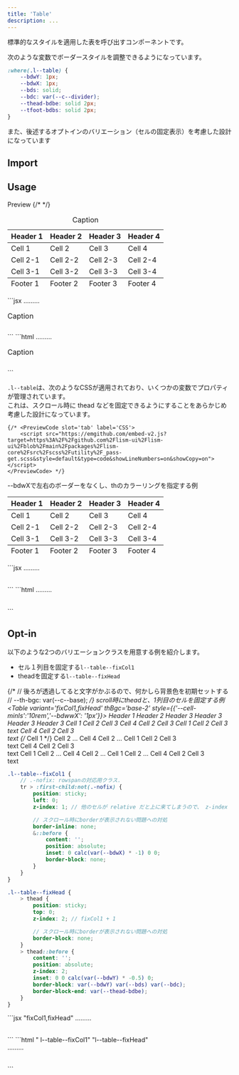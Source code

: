 ```yaml
---
title: 'Table'
description: ...
---
```




標準的なスタイルを適用した表を呼び出すコンポーネントです。

次のような変数でボーダースタイルを調整できるようになっています。

```css
:where(.l--table) {
	--bdwY: 1px;
	--bdwX: 1px;
	--bds: solid;
	--bdc: var(--c--divider);
	--thead-bdbe: solid 2px;
	--tfoot-bdbs: solid 2px;
}
```

また、後述するオプトインのバリエーション（セルの固定表示）を考慮した設計になっています

## Import
<ImportPackage component='Table' />


## Usage

<Preview>
	<PreviewTitle>Preview</PreviewTitle>
	<PreviewArea p='30'>
		<Table>
			{/* <caption class=''>Caption</caption> */}
			<thead>
				<tr>
					<th>Header 1</th>
					<th>Header 2</th>
					<th>Header 3</th>
					<th>Header 4</th>
				</tr>
			</thead>
			<tbody>
				<tr>
					<td>Cell 1</td>
					<td>Cell 2</td>
					<td>Cell 3</td>
					<td>Cell 4</td>
				</tr>
				<tr>
					<td>Cell 2-1</td>
					<td>Cell 2-2</td>
					<td>Cell 2-3</td>
					<td>Cell 2-4</td>
				</tr>
				<tr>
					<td>Cell 3-1</td>
					<td>Cell 3-2</td>
					<td>Cell 3-3</td>
					<td>Cell 3-4</td>
				</tr>
			</tbody>
			<tfoot>
				<tr>
					<td>Footer 1</td>
					<td>Footer 2</td>
					<td>Footer 3</td>
					<td>Footer 4</td>
				</tr>
			</tfoot>
		</Table>
	</PreviewArea>
	<PreviewCode slot='tab' label='JSX'>
		```jsx
		<Table>
			<caption>Caption</caption>
			<thead>...</thead>
			<tbody>...</tbody>
			<tfoot>...</tfoot>
		</Table>
		```
	</PreviewCode>
	<PreviewCode slot='tab' label='HTML'>
		```html
		<table class='l--table'>
			<caption>Caption</caption>
			<thead>...</thead>
			<tbody>...</tbody>
			<tfoot>...</tfoot>
		</table>
		```
	</PreviewCode>
</Preview>

`.l--table`は、次のようなCSSが適用されており、いくつかの変数でプロパティが管理されています。  
これは、スクロール時に thead などを固定できるようにすることをあらかじめ考慮した設計になっています。

	{/* <PreviewCode slot='tab' label='CSS'>
		<script src="https://emgithub.com/embed-v2.js?target=https%3A%2F%2Fgithub.com%2Flism-ui%2Flism-ui%2Fblob%2Fmain%2Fpackages%2Flism-core%2Fsrc%2Fscss%2Futility%2F_pass-get.scss&style=default&type=code&showLineNumbers=on&showCopy=on"></script>
	</PreviewCode> */}


<Preview>
	<PreviewTitle>--bdwXで左右のボーダーをなくし、thのカラーリングを指定する例</PreviewTitle>
	<PreviewArea p='30'>
		<Table thBgc='base-2' bdwX='0px'>
			<thead>
				<tr>
					<th>Header 1</th>
					<th>Header 2</th>
					<th>Header 3</th>
					<th>Header 4</th>
				</tr>
			</thead>
			<tbody>
				<tr>
					<td>Cell 1</td>
					<td>Cell 2</td>
					<td>Cell 3</td>
					<td>Cell 4</td>
				</tr>
				<tr>
					<td>Cell 2-1</td>
					<td>Cell 2-2</td>
					<td>Cell 2-3</td>
					<td>Cell 2-4</td>
				</tr>
				<tr>
					<td>Cell 3-1</td>
					<td>Cell 3-2</td>
					<td>Cell 3-3</td>
					<td>Cell 3-4</td>
				</tr>
			</tbody>
			<tfoot>
				<tr>
					<td>Footer 1</td>
					<td>Footer 2</td>
					<td>Footer 3</td>
					<td>Footer 4</td>
				</tr>
			</tfoot>
		</Table>
	</PreviewArea>
	<PreviewCode slot='tab' label='JSX'>
		```jsx
		<Table thBgc='base-2' bdwX='1px'>
			<thead>...</thead>
			<tbody>...</tbody>
			<tfoot>...</tfoot>
		</Table>
		```
	</PreviewCode>
	<PreviewCode slot='tab' label='HTML'>
		```html
		<table class='l--table' style="--bdwX:1px;--th-bgc:var(--c--base-2)">
			<thead>...</thead>
			<tbody>...</tbody>
			<tfoot>...</tfoot>
		</table>
		```
	</PreviewCode>
</Preview>



## Opt-in

以下のような2つのバリエーションクラスを用意する例を紹介します。

- セル１列目を固定する`l--table--fixCol1`
- theadを固定する`l--table--fixHead`

{/* // 後ろが透過してると文字がかぶるので、何かしら背景色を初期セットする
// --th-bgc: var(--c--base); */}
<Preview>
	<PreviewTitle>scroll時にtheadと、1列目のセルを固定する例</PreviewTitle>
	<PreviewArea p='30' _dir='rtl'>
	<Frame ov='auto' maxH='20rem'>
		<Table variant='fixCol1,fixHead' thBgc='base-2' style={{'--cell-minIs':'10rem','--bdwwX': '1px'}}>
			<thead>
				<tr>
					<th>Header 1</th>
					<th>Header 2</th>
					<th>Header 3</th>
					<th>Header 3</th>
					<th>Header 3</th>
					<th>Header 3</th>
				</tr>
			</thead>
			<tbody>
				<tr>
					<th>Cell 1</th>
					<td>Cell 2</td>
					<td>Cell 3</td>
					<td>Cell 4</td>
					<td>Cell 2</td>
					<td>Cell 3</td>
				</tr>
				<tr>
					<th rowSpan={2}>Cell 1</th>
					<td>Cell 2</td>
					<td>Cell 3<br />text</td>
					<td>Cell 4</td>
					<td>Cell 2</td>
					<td>Cell 3<br />text</td>
				</tr>
				<tr>
					{/* <th>Cell 1</th> */}
					<td className='-nofix'>Cell 2</td>
					<td>...</td>
					<td>Cell 4</td>
					<td>Cell 2</td>
					<td>...</td>
				</tr>
				<tr>
					<th>Cell 1</th>
					<td>Cell 2</td>
					<td>Cell 3<br />text</td>
					<td>Cell 4</td>
					<td>Cell 2</td>
					<td>Cell 3<br />text</td>
				</tr>
				<tr>
					<th>Cell 1</th>
					<td>Cell 2</td>
					<td>...</td>
					<td>Cell 4</td>
					<td>Cell 2</td>
					<td>...</td>
				</tr>
				<tr>
					<th>Cell 1</th>
					<td>Cell 2</td>
					<td>...</td>
					<td>Cell 4</td>
					<td>Cell 2</td>
					<td>Cell 3<br />text</td>
				</tr>
			</tbody>
		</Table>
	</Frame>
	</PreviewArea>
<PreviewCode slot='tab' label='追加CSS'>
```scss
.l--table--fixCol1 {
	// .-nofix: rowspanの対応用クラス.
	tr > :first-child:not(.-nofix) {
		position: sticky;
		left: 0;
		z-index: 1; // 他のセルが relative だと上に来てしまうので、 z-index を少し上げておく

		// スクロール時にborderが表示されない問題への対処
		border-inline: none;
		&::before {
			content: '';
			position: absolute;
			inset: 0 calc(var(--bdwX) * -1) 0 0;
			border-block: none;
		}
	}
}

.l--table--fixHead {
	> thead {
		position: sticky;
		top: 0;
		z-index: 2; // fixCol1 + 1

		// スクロール時にborderが表示されない問題への対処
		border-block: none;
	}
	> thead::before {
		content: '';
		position: absolute;
		z-index: 2;
		inset: 0 0 calc(var(--bdwY) * -0.5) 0;
		border-block: var(--bdwY) var(--bds) var(--bdc);
		border-block-end: var(--thead-bdbe);
	}
}
```
</PreviewCode>
	<PreviewCode slot='tab' label='JSX'>
		```jsx "fixCol1,fixHead"
		<Frame ov='auto' maxH='20rem'>
			<Table variant='fixCol1,fixHead' thBgc='base-2' style={{'--cell-minIs':'10rem','--bdwwX': '1px'}}>
				<thead>...</thead>
				<tbody>...</tbody>
				<tfoot>...</tfoot>
			</Table>
		</Frame>
		```
	</PreviewCode>
	<PreviewCode slot='tab' label='HTML'>
		```html " l--table--fixCol1" "l--table--fixHead"
		<div class="l--frame -ov:a" style="max-height:20rem">
			<table class='l--table l--table--fixCol1 l--table--fixHead' style="--cell-minIs:10rem;--bdwwX:1px;--th-bgc:var(--c--base-2)">
				<thead>...</thead>
				<tbody>...</tbody>
				<tfoot>...</tfoot>
			</table>
		</div>
		```
	</PreviewCode>
</Preview>

